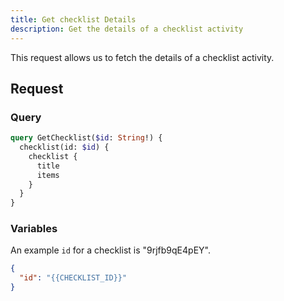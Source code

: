 ```yaml
---
title: Get checklist Details
description: Get the details of a checklist activity
---
```


This request allows us to fetch the details of a checklist activity.

## Request

### Query

```graphql
query GetChecklist($id: String!) {
  checklist(id: $id) {
    checklist {
      title
      items
    }
  }
}
```

### Variables

An example `id` for a checklist is "9rjfb9qE4pEY".

```json
{
  "id": "{{CHECKLIST_ID}}"
}
```
